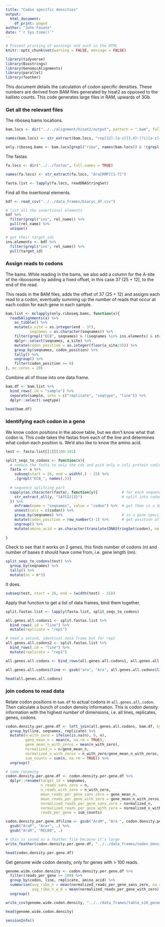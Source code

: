 ```yaml
---
title: "Codon specific densities"
output: 
  html_document:
    df_print: paged
author: "John Favate"
date: "`r Sys.time()`"
---
```


```r
# Prevent printing of warnings and such in the HTML
knitr::opts_chunk$set(warning = FALSE, message = FALSE)
```

```r
library(tidyverse)
library(Biostrings)
library(GenomicAlignments)
library(parallel)
library(feather)
```

This document details the calculation of codon specific densities. These numbers are derived from BAM files generated by hisat2 as opposed to the kallisto counts. This code generates large files in RAM, upwards of 3Gb. 

### Get all the relevant files

The riboseq bams locations.
```r
bam.locs <- dir("../../alignment/hisat2/output", pattern = ".bam", full.names = TRUE)

names(bam.locs) <- str_extract(bam.locs, "rep[12]-[a-z]{3,4}-(?i)[a-z]{3,4}[0-9]{1,2}")

only.riboseq.bams <- bam.locs[grepl("ribo", names(bam.locs)) & !(grepl("AraP6", names(bam.locs)))]
```

The fastas
```r
fa.locs <- dir("../../fastas", full.names = TRUE)

names(fa.locs) <- str_extract(fa.locs, "Ara[RMP][1-7]")

fasta.list <- lapply(fa.locs, readDNAStringSet)
```

Find all the insertional elements.
```r
bdf <- read_csv("../../data_frames/biocyc_df.csv")

# list all the insertional elements
bdf %>%
  filter(grepl("ins", rel_name)) %>%
  pull(rel_name) %>%
  unique()

# get their target_ids
ins.elements <- bdf %>%
  filter(grepl("ins", rel_name)) %>%
  pull(target_id)
```

### Assign reads to codons

The bams. While reading in the bams, we also add a column for the A-site of the riboosome by adding a fixed offset, in this case 37 (25 + 12), to the end of the read. 

This reads in the BAM files, adds the offset of 37 (25 + 12) and assigns each read to a codon, eventually summing up the number of reads that occur at each codon for each gene in each sample.
```r
bam.list <- mclapply(only.riboseq.bams, function(x){
  readGAlignments(x) %>%                                                               # read in each bam file
    as_tibble() %>%                                                                    # turn it into a tibble (data frame)
    mutate(a_site = as.integer(end - 37),                                              # add the position of the A-site for each read
           seqnames = as.character(seqnames)) %>%                                      # change seqnames from factor to character
    filter(grepl("ECB", seqnames) & !(seqnames %in% ins.elements) & strand == "+") %>% # e coli protein genes only
    dplyr::select(seqnames, a_site) %>%                                                # only need these columns going forward
    mutate(codon_position = as.integer(floor(a_site/3))) %>%                           # figure out which codon the A-site was at
    group_by(seqnames, codon_position) %>%                                             # for codon and each gene
    tally() %>%                                                                        # sum number of reads mapping to said codon
    ungroup() %>%
    filter(codon_position >= 0)                                                        # only take the start codon and further down
}, mc.cores = 28)
```

Combine all of those into one data frame.
```r
bam.df <- bam.list %>%
  bind_rows(.id = "sample") %>%
  separate(sample, into = c("replicate", "seqtype", "line")) %>% 
  dplyr::select(-seqtype)

head(bam.df)
```

### Identifying each codon in a gene

We know codon positions in the above table, but we don't know what that codon is. This code takes the fastas from each of the line and determines what codon each position is. We'd also like to know the amino acid.
```r
test <- fasta.list[[1]][100:101]

split_seqs_to_codons <- function(x){
  # reduce the fasta to only the cds and pick only e coli protein coding genes
  fasta <- x %>%
    subseq(start = 26, end = width(.) - 25) %>%
    .[grepl("ECB_", names(.))]
  
  # sequence splitting part
  sapply(as.character(fasta), function(y){           # for each sequence
    str_extract_all(y, "[ATCG]{3}")                  # split into codons
  }) %>% 
    enframe(name = "seqnames", value = "codon") %>%  # get them in a data frame
    unnest(cols = c(codon)) %>% 
    group_by(seqnames) %>%                           # in a gene specific manner
    mutate(codon_position = row_number()-1) %>%      # get position of the codon, use 0 indexing
    ungroup() %>% 
    mutate(amino_acid = as.character(translate(DNAStringSet(codon), no.init.codon = TRUE))) # get the amino acid
      
}
```

Check to see that it works on 2 genes, this finds number of codons (n) and number of bases it should have come from, i.e. gene length (nn).
```r
split_seqs_to_codons(test) %>% 
  group_by(seqnames) %>% 
  tally() %>% 
  mutate(nn = n*3)
```

It does.
```r
subseq(test, start = 26, end = (width(test) - 25))
```

Apply that function to get a list of data frames, bind them together.
```r
split.fastas.list <- lapply(fasta.list, split_seqs_to_codons)

all.genes.all.codons1 <- split.fastas.list %>%
  bind_rows(.id = "line") %>%
  mutate(replicate = "rep1")

# need a second, identical data frame but for rep2
all.genes.all.codons2 <- split.fastas.list %>%
  bind_rows(.id = "line") %>%
  mutate(replicate = "rep2")

all.genes.all.codons <- bind_rows(all.genes.all.codons1, all.genes.all.codons2)

all.genes.all.codons$line <- gsub("ara", "Ara", all.genes.all.codons$line)

head(all.genes.all.codons)
```

### join codons to read data

Relate codon positions in `bam.df` to actual codons in `all.genes.all.codon`. Then calculate a bunch of codon density information. This is codon density information with the highest number of dimensions, i.e. all lines, replicates, genes, codons. 
```r
codon.density.per.gene.df <- left_join(all.genes.all.codons, bam.df, by = c("line", "seqnames", "codon_position", "replicate")) %>%
  group_by(line, seqnames, replicate) %>%                               # group by these
  mutate(n_with_zero = ifelse(is.na(n), 0, n),                          # new n column where NAs are 0
         gene_mean_n = mean(n, na.rm = TRUE),                           # get gene specific mean
         gene_mean_n_with_zeros = mean(n_with_zero),                    # again with 0's for NAs
         normalized_n = n/gene_mean_n,                                  # normalize reads to gene
         normalized_n_with_zeros = n_with_zero/gene_mean_n_with_zeros,  # same for 0's instead of NAs
         sum_counts = sum(n, na.rm = TRUE)) %>%                         # reads per gene
  ungroup()

# some renaming
codon.density.per.gene.df <- codon.density.per.gene.df %>%
  dplyr::rename(target_id = seqnames,
                n_reads_sans_zero = n,
                n_reads_with_zero = n_with_zero,
                mean_reads_per_gene_sans_zero = gene_mean_n,
                mean_reads_per_gene_with_zero = gene_mean_n_with_zeros,
                normalized_reads_per_gene_sans_zero = normalized_n,
                normalized_reads_per_gene_with_zero = normalized_n_with_zeros,
                reads_per_gene = sum_counts)

codon.density.per.gene.df$line <- gsub("AraM", "Ara-", codon.density.per.gene.df$line) %>%
  gsub("AraP", "Ara+", .) %>%
  gsub("AraR", "REL60", .)

# this is saved as a feather file because it's large
write_feather(codon.density.per.gene.df, "../../data_frames/codon_density_per_gene.feather")

head(codon.density.per.gene.df)
```

Get genome wide codon density, only for genes with > 100 reads.
```r
genome.wide.codon.density <- codon.density.per.gene.df %>%
  filter(reads_per_gene >= 100) %>%
  group_by(codon, line, replicate, amino_acid) %>%
  summarise(avg_ribo_n = mean(normalized_reads_per_gene_sans_zero, na.rm = TRUE),
            avg_ribo_n_w_0 = mean(normalized_reads_per_gene_with_zero)) %>%
  ungroup()

write_csv(genome.wide.codon.density, "../../data_frames/table_s10_genome_wide_codon_densities.csv")

head(genome.wide.codon.density)
```
```r
sessionInfo()
```

